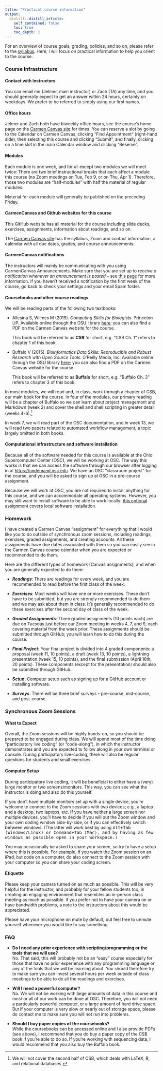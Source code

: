 ```yaml
---
title: "Practical course information"
output:
  distill::distill_article:
    self_contained: false
    toc: true
    toc_depth: 3
---
```


For an overview of course goals, grading, policies, and so on,
please refer to the [syllabus](https://osu.instructure.com/courses/94975/assignments/syllabus).
Here, I will focus on practical information to help you orient to the course.

### Course Infrastructure

#### Contact with Instructors

You can email me (Jelmer, main instructor) or Zach (TA) any time,
and you should generally expect to get an answer within 24 hours,
certainly on weekdays.
We prefer to be referred to simply using our first names.

#### Office hours

Jelmer and Zach both have biweekly office hours,
see the course's home page on the
[Carmen Canvas site](https://osu.instructure.com/courses/94975) for times.
You can reserve a slot by going to the Calendar on Carmen Canvas,
clicking "Find Appointment" (right-hand side),
then selecting this course and clicking "Submit", and finally,
clicking on a time slot in the main Calendar window and clicking "Reserve".

#### Modules

Each module is one week, and for all except two modules we will meet twice:
There are two brief instructional breaks that each affect a module this course
(no Zoom meetings on Tue, Feb 9, or on Thu, Apr 1).
Therefore, those two modules are "half-modules"
with half the material of regular modules.

Material for each module will generally be published on the preceding Friday. 

#### CarmenCanvas and Github websites for this course

This GitHub website has all material for the course including
slide decks, exercises, assignments, information about readings, and so on.

The [Carmen Canvas site](https://osu.instructure.com/courses/94975)
has the syllabus, Zoom and contact information, a calendar with all due dates,
grades, and course announcements.

#### CarmenCanvas notifications

The instructors will mainly be communicating with you using CarmenCanvas Announcements.
Make sure that you are set up to
*receive a notification whenever an announcement is posted* -- see
[this page](https://teaching.resources.osu.edu/toolsets/carmencanvas/guides/carmen-notification-preferences)
for more information.
If you haven't received a notification by the first week of the course,
go back to check your settings and your email Spam folder.

#### Coursebooks and other course readings

We will be reading parts of the following two textbooks:

- Allesina S, Wilmes M (2019). *Computing Skills for Biologists*. Princeton UP.
  Available online through the OSU library
  [here](https://library.ohio-state.edu/record=b8624007~S7);
  you can also find a PDF on the Carmen Canvas website for the course.
  
  This book will be referred to as **_CSB_** for short,
  e.g. "CSB Ch. 1" refers to chapter 1 of this book.

- Buffalo V (2015).
  *Bioinformatics Data Skills: Reproducible and Robust Research with Open Source Tools*.
  O'Reilly Media, Inc.
  Available online through the OSU library
  [here](https://library.ohio-state.edu/record=b8538907~S7);
  you can also find a PDF on the Carmen Canvas website for the course.
  
  This book will be referred to as **Buffalo** for short,
  e.g. "Buffalo Ch. 3" refers to chapter 3 of this book. 

In most modules, we will read and, in class, work through a chapter of CSB,
our main book for the course.
In four of the modules, our primary reading will be a chapter of Buffalo so we
can learn about project management and Markdown (week 2) and cover the shell and
shell scripting in greater detail (weeks 4-6).[^1]

In week 7, we will read part of the OSC documentation,
and in week 13, we will read two papers related to automated workflow management,
a topic largely omitted in both books.

[^1]: We will not cover the second half of CSB, which deals with LaTeX, R,
      and relational databases.

#### Computational infrastructure and software installation

Because all of the software needed for this course is available at the
Ohio Supercomputer Center (OSC), we will be working at OSC.
The way this works is that we can access the software through our browser after
logging in at <https://ondemand.osc.edu>.
We have an OSC "classroom project" for the course,
and you will be asked to sign up at OSC in a pre-course assignment. 

Because we will work at OSC,
you are not required to install anything for this course,
and we can accommodate all operating systems.
However, you may still want to install software to be able to work locally:
[this optional assignment](../../w01_UA_installation.html)
covers local software installation.

### Homework

I have created a Carmen Canvas "assignment" for everything that I would like you to
do outside of synchronous zoom sessions,
including readings, exercises, graded assignments, and creating accounts.
All these assignments have due dates associated with them so you can easily see
in the Carmen Canvas course calendar when you are expected or recommended to do them.

Here are the different types of homework (Canvas assignments),
and when you are generally expected to do them:

- **_Readings_**:
  There are readings for every week,
  and you are recommended to read before the first class of the week.
  
- **_Exercises_**:
  Most weeks will have one or more exercises.
  These don't have to be submitted,
  but you are strongly recommended to do them and we may ask about them in class.
  It's generally recommended to do these exercises after the second day of class
  of the week.
  
- **_Graded Assignments_**:
  Three graded assignments (10 points each) are due on Tuesday just before our
  Zoom meeting in weeks 4, 7, and 9, each covering material from the week prior.
  These assignments should be submitted through GitHub;
  you will learn how to do this during the course.

- **_Final Project_**:
  Your final project is divided into 4 graded components:
  a proposal (week 11, 10 points), a draft (week 13, 10 points),
  a lightning presentation (week 15, 10 points),
  and the final submission (April 16th, 20 points).
  These components (except for the presentation) should also be submitted through GitHub.
  
- **_Setup_**:
  Computer setup such as signing up for a GitHub account or installing software.

- **_Surveys_**:
  There will be three brief surveys -- pre-course, mid-course, and post-course.
 
### Synchronous Zoom Sessions

#### What to Expect

Overall, the Zoom sessions will be highly hands-on,
so you should be prepared to be engaged during class.
We will spend most of the time doing "participatory live coding" (or "code-along"),
in which the instructor demonstrates and you are expected to follow along in your
own terminal or console.
During participatory live-coding,
there will also be regular questions for students and small exercises.

#### Computer Setup

During participatory live coding,
it will be beneficial to either have a (very) large monitor or two screens/monitors.
This way, you can see what the instructor is doing and also do this yourself.

If you don't have multiple monitors set up with a single device,
you're welcome to connect to the Zoom sessions with two devices;
e.g., a laptop and a desktop, two laptops, etc.
If you have neither a large screen nor multiple devices,
you'll have to decide if you will put the Zoom window and your own coding
window side-by-side, or if you can effectively switch between windows.
(The latter will work best by using <kbd>Alt<kbd>+<kbd>Tab<kbd> (Windows/Linux) or
<kbd>Command</kbd>+<kbd>Tab</kbd> (Mac),
and by having as few windows as possible open in your workspace.)

You may occasionally be asked to share your screen, so try to have a setup where this is possible.
For example, if you watch the Zoom session on an iPad, but code on a computer,
do also connect to the Zoom session with your computer so you can share your coding screen.

#### Etiquette

Please keep your camera turned on as much as possible.
This will be very helpful for the instructor,
and probably for your fellow students too, in creating an engaging environment
that resembles an in-person class meeting as much as possible.
If you prefer not to have your camera on or have bandwidth problems,
a note to the instructors about this would be appreciated.

Please have your microphone on mute by default,
but feel free to unmute yourself whenever you would like to say something.

### FAQ

- **Do I need any prior experience with scripting/programming or the tools that we will use?**  
  No. That said, this will probably not be an "easy" course especially for those
  that have no prior experience with any programming language or any of the tools
  that we will be learning about.
  You should therefore try to make sure you can invest several hours per week
  outside of class meetings to be able to do all the readings and exercises.

- **Will I need a powerful computer?**  
  No. We will not be working with large amounts of data in this course and
  most or all of our work can be done at OSC.
  Therefore, you will not need a particularly powerful computer,
  or a large amount of hard drive space.
  But if your computer is very slow or nearly out of storage space,
  please do contact me to make sure you will not run into problems.

- **Should I buy paper copies of the coursebooks?**  
  While the coursebooks can be accessed online and I also provide PDFs (see above),
  I recommend that you do buy a paper copy of the CSB book if you're able to do so.
  If you're working with sequencing data,
  I would recommend that you also buy the Buffalo book.
